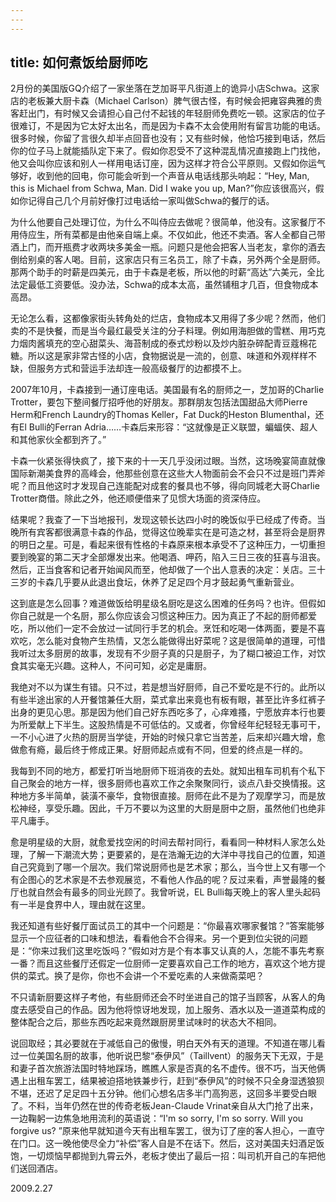 ```yaml
---
---
---
```

title: 如何煮饭给厨师吃
---




2月份的美国版GQ介绍了一家坐落在芝加哥平凡街道上的诡异小店Schwa。这家店的老板兼大厨卡森（Michael Carlson）脾气很古怪，有时候会把雍容典雅的贵客赶出门，有时候又会请担心自己付不起钱的年轻厨师免费吃一顿。这家店的位子很难订，不是因为它太好太出名，而是因为卡森不太会使用附有留言功能的电话。很多时候，你留了言很久却半点回音也没有；又有些时候，他恰巧接到电话，然后你的位子马上就能插队定下来了。假如你忍受不了这种混乱情况直接跑上门找他，他又会叫你应该和别人一样用电话订座，因为这样才符合公平原则。又假如你运气够好，收到他的回电，你可能会听到一个声音从电话线那头响起：“Hey, Man, this is Michael from Schwa, Man. Did I wake you up, Man?”你应该很高兴，假如你记得自己几个月前好像打过电话给一家叫做Schwa的餐厅的话。

为什么他要自己处理订位，为什么不叫侍应去做呢？很简单，他没有。这家餐厅不用侍应生，所有菜都是由他亲自端上桌。不仅如此，他还不卖酒。客人全都自己带酒上门，而开瓶费才收两块多美金一瓶。问题只是他会把客人当老友，拿你的酒去倒给别桌的客人喝。目前，这家店只有三名员工，除了卡森，另外两个全是厨师。那两个助手的时薪是四美元，由于卡森是老板，所以他的时薪“高达”六美元，全比法定最低工资要低。没办法，Schwa的成本太高，虽然铺租才几百，但食物成本高昂。

无论怎么看，这都像家街头转角处的烂店，食物成本又用得了多少呢？然而，他们卖的不是快餐，而是当今最红最受关注的分子料理。例如用海胆做的雪糕、用巧克力烟肉酱填充的空心甜菜头、海苔制成的泰式炒粉以及炒内脏杂碎配青豆蔻棉花糖。所以这是家非常古怪的小店，食物据说是一流的，创意、味道和外观样样不缺，但服务方式和营运手法却连一般高级餐厅的边都摸不上。

2007年10月，卡森接到一通订座电话。美国最有名的厨师之一，芝加哥的Charlie Trotter，要包下整间餐厅招呼他的好朋友。那群朋友包括法国甜品大师Pierre Herm和French Laundry的Thomas Keller，Fat Duck的Heston Blumenthal，还有El Bulli的Ferran Adria……卡森后来形容：“这就像是正义联盟，蝙蝠侠、超人和其他家伙全都到齐了。”

卡森一伙紧张得快疯了，接下来的十一天几乎没闭过眼。当然，这场晚宴简直就像国际新潮美食界的高峰会，他那些创意在这些大人物面前会不会只不过是班门弄斧呢？而且他这时才发现自己连能配对成套的餐具也不够，得向同城老大哥Charlie Trotter商借。除此之外，他还顺便借来了见惯大场面的资深侍应。

结果呢？我查了一下当地报刊，发现这顿长达四小时的晚饭似乎已经成了传奇。当晚所有宾客都很满意卡森的作品，觉得这位晚辈实在是可造之材，甚至将会是厨界的明日之星。可是，看起来很有性格的卡森原来根本承受不了这种压力，一切重担要到晚宴的第二天才全部爆发出来。他喝酒、呷药，陷入三日三夜的狂喜与沮丧。然后，正当食客和记者开始闻风而至，他却做了一个出人意表的决定：关店。三十三岁的卡森几乎要从此退出食坛，休养了足足四个月才鼓起勇气重新营业。

这到底是怎么回事？难道做饭给明星级名厨吃是这么困难的任务吗？也许。但假如你自己就是一个名厨，那么你应该会习惯这种压力。因为真正了不起的厨师都爱吃，所以他们一定不会放过一试同行手艺的机会。烹饪和吃喝一体两面，要是不喜欢吃，怎么能对食物产生热情，又怎么能做得出好菜呢？这是很简单的道理，可惜我听过太多厨房的故事，发现有不少厨子真的只是厨子，为了糊口被迫工作，对饮食其实毫无兴趣。这种人，不问可知，必定是庸厨。

我绝对不以为谋生有错。只不过，若是想当好厨师，自己不爱吃是不行的。此所以有些半途出家的人开餐馆兼任大厨，菜式拿出来竟也有板有眼，甚至比许多红裤子出身的更见心思。那是因为他们自己好东西吃多了，心痒难搔，宁愿放弃本行也要为所爱献上下半生。这股热情是不可低估的。又或者，你曾经年纪轻轻无事可干，一不小心进了火热的厨房当学徒，开始的时候只拿它当苦差，后来却兴趣大增，愈做愈有瘾，最后终于修成正果。好厨师起点或有不同，但爱的终点是一样的。

我每到不同的地方，都爱打听当地厨师下班消夜的去处。就知出租车司机有个私下自己聚会的地方一样，很多厨师也喜欢工作之余聚聚同行，谈点八卦交换情报。这种地方多半简单，装潢不豪华，食物很直接。厨师在此不是为了观摩学习，而是放松神经，享受乐趣。因此，千万不要以为这里的大厨是厨中之厨，虽然他们也绝非平凡庸手。

愈是明星级的大厨，就愈爱找空闲的时间去帮衬同行，看看同一种材料人家怎么处理，了解一下潮流大势；更要紧的，是在浩瀚无边的大洋中寻找自己的位置，知道自己究竟到了哪一个层次。我们常说厨师也是艺术家；那么，当今世上又有哪一个有企图心的艺术家是不去参观展览，不看他人作品的呢？反过来看，声誉最隆的餐厅也就自然会有最多的同业光顾了。我曾听说，EL Bulli每天晚上的客人里头起码有一半是食界中人，理由就在这里。

我还知道有些好餐厅面试员工的其中一个问题是：“你最喜欢哪家餐馆？”答案能够显示一个应征者的口味和想法，看看他合不合得来。另一个更到位尖锐的问题是：“你来过我们这里吃饭吗？”假如对方是个有本事又认真的人，怎能不事先考察一番？而且这些餐厅还假定一位厨师一定要喜欢自己工作的地方，喜欢这个地方提供的菜式。换了是你，你也不会讲一个不爱吃素的人来做斋菜吧？

不只请新厨要这样子考他，有些厨师还会不时坐进自己的馆子当顾客，从客人的角度去感受自己的作品。因为他将惊讶地发现，加上服务、酒水以及一道道菜构成的整体配合之后，那些东西吃起来竟然跟厨房里试味时的状态大不相同。

说回取经；其必要就在于减低自己的傲慢，明白天外有天的道理。不知道在哪儿看过一位美国名厨的故事，他听说巴黎“泰伊风”（Taillvent）的服务天下无双，于是和妻子首次旅游法国时特地踩场，瞧瞧人家是否真的名不虚传。很不巧，当天他俩遇上出租车罢工，结果被迫搭地铁兼步行，赶到“泰伊风”的时候不只全身湿透狼狈不堪，还迟了足足四十五分钟。他们心想名店多半门高狗恶，这回多半要受白眼了。不料，当年仍然在世的传奇老板Jean-Claude Vrinat亲自从大门抢了出来，一边鞠躬一边焦急地用流利的英语说：“I'm so sorry, I'm so sorry. Will you forgive us? ”原来他早就知道今天有出租车罢工，很为订了座的客人担心，一直守在门口。这一晚他使尽全力“补偿”客人自是不在话下。然后，这对美国夫妇酒足饭饱，一切烦恼早都抛到九霄云外，老板才使出了最后一招：叫司机开自己的车把他们送回酒店。





2009.2.27